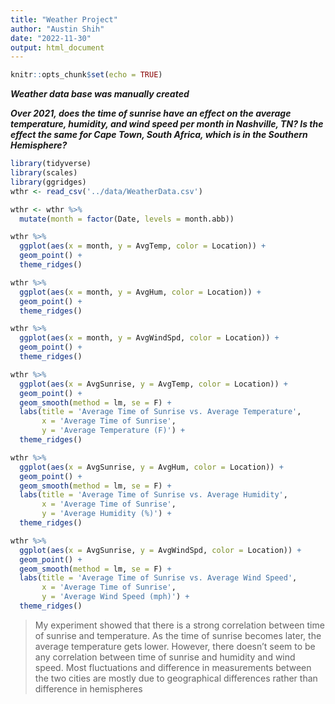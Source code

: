 ```yaml
---
title: "Weather Project"
author: "Austin Shih"
date: "2022-11-30"
output: html_document
---
```


```r
knitr::opts_chunk$set(echo = TRUE)
```

 ***Weather data base was manually created***

 ***Over 2021, does the time of sunrise have an effect on the average temperature, humidity, and wind speed per month in Nashville, TN? Is the effect the same for Cape Town, South Africa, which is in the Southern Hemisphere? ***
```r
library(tidyverse)
library(scales)
library(ggridges)
wthr <- read_csv('../data/WeatherData.csv')

wthr <- wthr %>%
  mutate(month = factor(Date, levels = month.abb))

wthr %>%
  ggplot(aes(x = month, y = AvgTemp, color = Location)) + 
  geom_point() + 
  theme_ridges()

wthr %>%
  ggplot(aes(x = month, y = AvgHum, color = Location)) + 
  geom_point() + 
  theme_ridges()

wthr %>%
  ggplot(aes(x = month, y = AvgWindSpd, color = Location)) + 
  geom_point() + 
  theme_ridges()

wthr %>%
  ggplot(aes(x = AvgSunrise, y = AvgTemp, color = Location)) + 
  geom_point() + 
  geom_smooth(method = lm, se = F) + 
  labs(title = 'Average Time of Sunrise vs. Average Temperature', 
       x = 'Average Time of Sunrise', 
       y = 'Average Temperature (F)') + 
  theme_ridges()

wthr %>%
  ggplot(aes(x = AvgSunrise, y = AvgHum, color = Location)) + 
  geom_point() + 
  geom_smooth(method = lm, se = F) + 
  labs(title = 'Average Time of Sunrise vs. Average Humidity', 
       x = 'Average Time of Sunrise', 
       y = 'Average Humidity (%)') + 
  theme_ridges()

wthr %>%
  ggplot(aes(x = AvgSunrise, y = AvgWindSpd, color = Location)) + 
  geom_point() + 
  geom_smooth(method = lm, se = F) + 
  labs(title = 'Average Time of Sunrise vs. Average Wind Speed', 
       x = 'Average Time of Sunrise', 
       y = 'Average Wind Speed (mph)') + 
  theme_ridges() 
```

> My experiment showed that there is a strong correlation between time of sunrise and temperature. As the time of sunrise becomes later, the average temperature gets lower. However, there doesn’t seem to be any correlation between time of sunrise and humidity and wind speed. Most fluctuations and difference in measurements between the two cities are mostly due to geographical differences rather than difference in hemispheres 